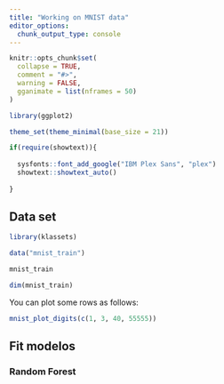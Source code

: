 ```yaml
---
title: "Working on MNIST data"
editor_options: 
  chunk_output_type: console
---
```


```r
knitr::opts_chunk$set(
  collapse = TRUE,
  comment = "#>",
  warning = FALSE,
  gganimate = list(nframes = 50)
)

library(ggplot2)

theme_set(theme_minimal(base_size = 21))

if(require(showtext)){
 
  sysfonts::font_add_google("IBM Plex Sans", "plex")
  showtext::showtext_auto()
   
}
```

## Data set 

```r
library(klassets)

data("mnist_train")

mnist_train

dim(mnist_train)
```

You can plot some rows as follows:

```r
mnist_plot_digits(c(1, 3, 40, 55555))
```

## Fit modelos

### Random Forest

```r
```
